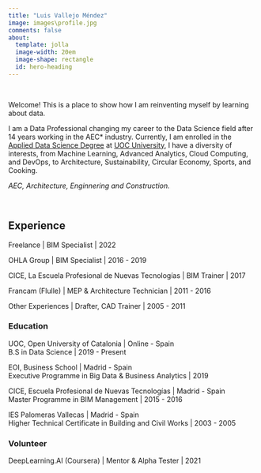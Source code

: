 ```yaml
---
title: "Luis Vallejo Méndez"
image: images\profile.jpg
comments: false
about:
  template: jolla
  image-width: 20em
  image-shape: rectangle
  id: hero-heading
---
```


::: {#hero-heading}

\

Welcome! This is a place to show how I am reinventing myself by learning about data.

I am a Data Professional changing my career to the Data Science field after 14 years working in the AEC* industry.
Currently, I am enrolled in the [Applied Data Science Degree](https://estudios.uoc.edu/es/grados/data-science/presentacion) at [UOC University](https://www.uoc.edu/portal/es/index.html), I have a diversity of interests, from Machine Learning, Advanced Analytics, Cloud Computing, and DevOps, to Architecture, Sustainability, Circular Economy, Sports, and Cooking.

*AEC, Architecture, Enginnering and Construction.*

\

## Experience

Freelance | BIM Specialist | 2022

OHLA Group | BIM Specialist | 2016 - 2019

CICE, La Escuela Profesional de Nuevas Tecnologías | BIM Trainer | 2017

Francam (Flulle) | MEP & Architecture Technician | 2011 - 2016

Other Experiences | Drafter, CAD Trainer | 2005 - 2011

### Education

UOC, Open University of Catalonia | Online - Spain
\
B.S in Data Science | 2019 - Present

EOI, Business School | Madrid - Spain
\
Executive Programme in Big Data & Business Analytics | 2019

CICE, Escuela Profesional de Nuevas Tecnologías | Madrid - Spain
\
Master Programme in BIM Management | 2015 - 2016

IES Palomeras Vallecas | Madrid - Spain
\
Higher Technical Certificate in Building and Civil Works | 2003 - 2005

### Volunteer

DeepLearning.AI (Coursera) | Mentor & Alpha Tester | 2021

:::